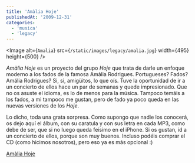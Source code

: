 ```yaml
---
title: 'Amàlia Hoje'
publishedAt: '2009-12-31'
categories:
  - 'musica'
  - 'legacy'
---
```


\<Image
alt={`Amalia`}
src={`/static/images/legacy/amalia.jpg`}
width={495}
height={500}
/>

_Amàlia Hoje_ es un proyecto del grupo _Hoje_ que trata de darle un enfoque moderno a los fados de la famosa Amàlia Rodrigues. Portugueses? Fados? Amália Rodrigues? Si, si, amigüitos, lo que oís. Tuve la oportunidad de ir a un concierto de ellos hace un par de semanas y quede impresionado. Que no os asuste el idioma, es lo de menos para la música. Tampoco temáis a los fados, a mi tampoco me gustan, pero de fado ya poco queda en las nuevas versiones de los _Hoje_.

Lo dicho, toda una grata sorpresa. Como supongo que nadie los conocerá, os dejo aquí el álbum, con su caratula y con sus letra en cada MP3, como debe de ser, que si no luego queda feísimo en el iPhone. Si os gustan, id a un concierto de ellos, porque son muy buenos. Incluso podéis comprar el CD (como hicimos nosotros), pero eso ya es más opcional :)

[Amàlia Hoje](http://rapidshare.com/files/328190199/amalia.zip)
